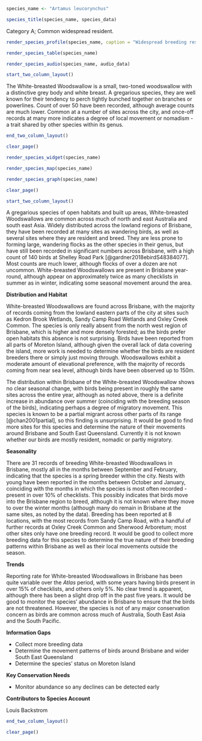 ```r
species_name <- "Artamus leucorynchus"
```

```r
species_title(species_name, species_data)
```

Category A; Common widespread resident.

```r
render_species_profile(species_name, caption = "Widespread breeding resident across much of the city. Brisbane's commonest woodswallow, with more records over summer than winter but no clear pattern. Not of conservation concern, and well adapted to life in built-up areas. Particularly fond of powerlines and busy main roads. ")
```

```r
render_species_table(species_name)
```

```r
render_species_audio(species_name, audio_data)
```

```r
start_two_column_layout()
```

The White-breasted Woodswallow is a small, two-toned woodswallow with a distinctive grey body and white breast. A gregarious species, they are well known for their tendency to perch tightly bunched together on branches or powerlines. Count of over 50 have been recorded, although average counts are much lower. Common at a number of sites across the city, and once-off records at many more indicates a degree of local movement or nomadism - a trait shared by other species within its genus.

```r
end_two_column_layout()
```

```r
clear_page()
```

```r
render_species_widget(species_name)
```

```r
render_species_map(species_name)
```

```r
render_species_graph(species_name)
```

```r
clear_page()
```

```r
start_two_column_layout()
```

A gregarious species of open habitats and built up areas, White-breasted Woodswallows are common across much of north and east Australia and south east Asia. Widely distributed across the lowland regions of Brisbane, they have been recorded at many sites as wandering birds, as well as several sites where they are resident and breed. They are less prone to forming large, wandering flocks as the other species in their genus, but have still been recorded in significant numbers across Brisbane, with a high count of 140 birds at Shelley Road Park [@gardner2018ebirdS48384077]. Most counts are much lower, although flocks of over a dozen are not uncommon. White-breasted Woodswallows are present in Brisbane year-round, although appear on approximately twice as many checklists in summer as in winter, indicating some seasonal movement around the area.

**Distribution and Habitat**

White-breasted Woodswallows are found across Brisbane, with the majority of records coming from the lowland eastern parts of the city at sites such as Kedron Brook Wetlands, Sandy Camp Road Wetlands and Oxley Creek Common. The species is only really absent from the north west region of Brisbane, which is higher and more densely forested; as the birds prefer open habitats this absence is not surprising. Birds have been reported from all parts of Moreton Island, although given the overall lack of data covering the island, more work is needed to determine whether the birds are resident breeders there or simply just moving through. Woodswallows exhibit a moderate amount of elevational preference, with the majority of records coming from near sea level, although birds have been observed up to 150m.

The distribution within Brisbane of the White-breasted Woodswallow shows no clear seasonal change, with birds being present in roughly the same sites across the entire year, although as noted above, there is a definite increase in abundance over summer (coinciding with the breeding season of the birds), indicating perhaps a degree of migratory movement. This species is known to be a partial migrant across other parts of its range [@chan2001partial], so this finding is unsurprising. It would be good to find more sites for this species and determine the nature of their movements around Brisbane and South East Queensland. Currently it is not known whether our birds are mostly resident, nomadic or partly migratory.

**Seasonality**

There are 31 records of breeding White-breasted Woodswallows in Brisbane, mostly all in the months between September and February, indicating that the species is a spring breeder within the city. Nests with young have been reported in the months between October and January, coinciding with the months in which the species is most often recorded - present in over 10% of checklists. This possibly indicates that birds move into the Brisbane region to breed, although it is not known where they move to over the winter months (although many do remain in Brisbane at the same sites, as noted by the data). Breeding has been reported at 8 locations, with the most records from Sandy Camp Road, with a handful of further records at Oxley Creek Common and Sherwood Arboretum; most other sites only have one breeding record. It would be good to collect more breeding data for this species to determine the true nature of their breeding patterns within Brisbane as well as their local movements outside the season.

**Trends**

Reporting rate for White-breasted Woodswallows in Brisbane has been quite variable over the _Atlas_ period, with some years having birds present in over 15% of checklists, and others only 5%. No clear trend is apparent, although there has been a slight drop off in the past five years. It would be good to monitor the species' abundance in Brisbane to ensure that the birds are not threatened. However, the species is not of any major conservation concern as birds are common across much of Australia, South East Asia and the South Pacific.

**Information Gaps**

- Collect more breeding data
- Determine the movement patterns of birds around Brisbane and wider South East Queensland
- Determine the species' status on Moreton Island

**Key Conservation Needs**

- Monitor abundance so any declines can be detected early


**Contributors to Species Account**

Louis Backstrom

```r
end_two_column_layout()
```

```r
clear_page()
```
